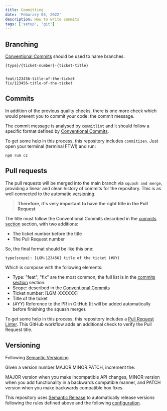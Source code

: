 ```yaml
---
title: Committing
date: 'Feburary 03, 2022'
description: How to write commits
tags: ['setup', 'git']
---
```


## Branching

[Conventional Commits](https://www.conventionalcommits.org/en/v1.0.0/) should be used to name branches.

    {type}/{ticket-number}-{ticket-title}


    feat/123456-title-of-the-ticket
    fix/123456-title-of-the-ticket

## Commits

In addition of the previous quality checks, there is one more check which would prevent you to commit your code: the commit message.

The commit message is analysed by `commitlint` and it should follow a specific format defined by [Conventional Commits](https://www.conventionalcommits.org/en/v1.0.0/).

To get some help in this process, this repository includes `commitizen`. Just open your terminal (terminal FTW!) and run:

    npm run cz

## Pull requests

The pull requests will be merged into the main branch via `squash and merge`, providing a linear and clean history of commits for the repository. This is as well connected to the automatic [versioning](#Versioning).

> **Therefore, it's very important to have the right title in the Pull Request**

The title must follow the Conventional Commits described in the [commits section](#Commits) section, with two additions:

- The ticket number before the title
- The Pull Request number

So, the final format should be like this one:

    type(scope): [LGM-123456] title of the ticket (#XY)

Which is compose with the following elements:

- Type: "feat", "fix" are the most common, the full list is in the [commits section](#Commits) section.
- Scope: described in the [Conventional Commits](https://www.conventionalcommits.org/en/v1.0.0/)
- Ticket number: [LGM-XXXXXX]
- Title of the ticket
- (#YY) Reference to the PR in GitHub (It will be added automatically before finishing the squash merge).

To get some help in this process, this repository includes a [Pull Request Linter](../../.github/workflows/pull-request-linter.yml). This GitHub workflow adds an additional check to verify the Pull Request title.

## Versioning

Following [Semantic Versioning](https://semver.org/)

Given a version number MAJOR.MINOR.PATCH, increment the:

MAJOR version when you make incompatible API changes,
MINOR version when you add functionality in a backwards compatible manner, and
PATCH version when you make backwards compatible hox fixes.

This repository uses [Semantic Release](https://github.com/semantic-release/semantic-release) to automatically release versions following the rules defined above and the following [configuration](./../.releaserc).
